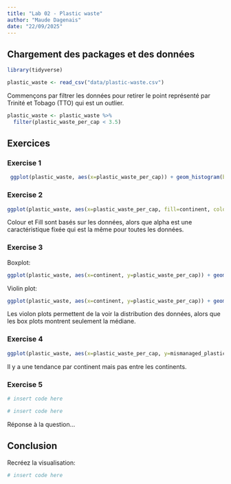 ```yaml
---
title: "Lab 02 - Plastic waste"
author: "Maude Dagenais"
date: "22/09/2025"
---
```


## Chargement des packages et des données

```r
library(tidyverse) 
```

```r
plastic_waste <- read_csv("data/plastic-waste.csv")
```

Commençons par filtrer les données pour retirer le point représenté par Trinité et Tobago (TTO) qui est un outlier.

```r
plastic_waste <- plastic_waste %>%
  filter(plastic_waste_per_cap < 3.5)
```


## Exercices

### Exercise 1

```r
 ggplot(plastic_waste, aes(x=plastic_waste_per_cap)) + geom_histogram(binwidth=0.20) + labs( x="Plastique", y="compte", title="Quantité de déchets par habitant") + facet_wrap(~continent)
```

### Exercise 2

```r
ggplot(plastic_waste, aes(x=plastic_waste_per_cap, fill=continent, colour=continent)) + geom_density(adjust=1, alpha=0.5) + labs( x="Plastique", y="densité", title="Quantité de déchets plastique par habitant", fill="continent")
```

Colour et Fill sont basés sur les données, alors que alpha est une caractéristique fixée qui est la même pour toutes les données. 

### Exercise 3

Boxplot:

```r
ggplot(plastic_waste, aes(x=continent, y=plastic_waste_per_cap)) + geom_boxplot() + labs(x="Continent", y="Plastique", title="Quantité de déchets par continent")
```

Violin plot:

```r
ggplot(plastic_waste, aes(x=continent, y=plastic_waste_per_cap)) + geom_violin() + labs(x="Continent", y="Plastique", title="Quantité de déchets par continent")
```

Les violon plots permettent de la voir la distribution des données, alors que les box plots montrent seulement la médiane. 

### Exercise 4


```r
ggplot(plastic_waste, aes(x=plastic_waste_per_cap, y=mismanaged_plastic_waste_per_cap, colour=continent)) + geom_point() + labs(x="Déchets/Habitant (kg/jour)", y="Déchets non-gérés/Habitant (kg/jour)", title="Déchets gérés vs déchets non-gérés en kg/jour")
```

Il y a une tendance par continent mais pas entre les continents. 

### Exercise 5


```r
# insert code here
```

```r
# insert code here
```

Réponse à la question...

## Conclusion

Recréez la visualisation:

```r
# insert code here
```
